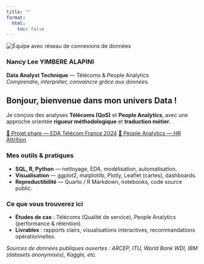 ```yaml
---
title: ""
format:
  html:
    toc: false
---
```


![](assets/people-analytics.jpg){.hero-img alt="Équipe avec réseau de connexions de données" loading=lazy}

<div class="hero-meta">

### Nancy Lee YIMBERE ALAPINI
**Data Analyst Technique** — Télécoms & People Analytics  
*Comprendre, interpréter, convaincre grâce aux données.*

</div>

## Bonjour, bienvenue dans mon univers Data !

Je conçois des analyses **Télécoms (QoS)** et **People Analytics**, avec une approche orientée
**rigueur méthodologique** et **traduction métier**.

::: {.cta .btn-row}
[🚀 Projet phare — EDA Télécom France 2024](telecoms/index.qmd){.btn .btn-primary}
[👥 People Analytics — HR Attrition](people-analytics/index.qmd){.btn .btn-outline-primary}
:::

### Mes outils & pratiques
- **SQL, R, Python** — nettoyage, EDA, modélisation, automatisation.
- **Visualisation** — ggplot2, matplotlib, Plotly, Leaflet (cartes), dashboards.
- **Reproductibilité** — Quarto / R Markdown, notebooks, code source public.

### Ce que vous trouverez ici
- **Études de cas** : Télécoms (Qualité de service), People Analytics (performance & rétention).
- **Livrables** : rapports clairs, visualisations interactives, recommandations opérationnelles.

*Sources de données publiques ouvertes : ARCEP, ITU, World Bank WDI, IBM (datasets anonymisés), Kaggle, etc.*
